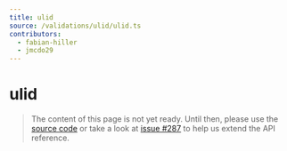 ```yaml
---
title: ulid
source: /validations/ulid/ulid.ts
contributors:
  - fabian-hiller
  - jmcdo29
---
```


# ulid

> The content of this page is not yet ready. Until then, please use the [source code](https://github.com/fabian-hiller/valibot/blob/main/library/src/validations/ulid/ulid.ts) or take a look at [issue #287](https://github.com/fabian-hiller/valibot/issues/287) to help us extend the API reference.
